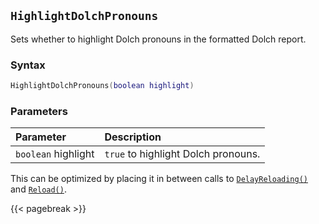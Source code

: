 ## `HighlightDolchPronouns`

Sets whether to highlight Dolch pronouns in the formatted Dolch report.

### Syntax {-}

``` .lua
HighlightDolchPronouns(boolean highlight)
```


### Parameters {-}

**Parameter** | **Description**
| :-- | :-- |
| `boolean` highlight | `true` to highlight Dolch pronouns. |

::: {.tipsection data-latex=""}
This can be optimized by placing it in between calls to [`DelayReloading()`](#standard-delayreloading) and [`Reload()`](#standard-reload).
:::

{{< pagebreak >}}